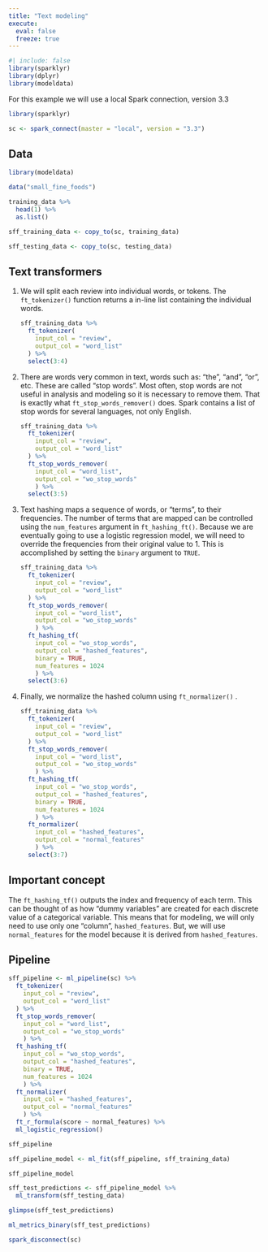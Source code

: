```yaml
---
title: "Text modeling"
execute:
  eval: false
  freeze: true
---
```


```r
#| include: false
library(sparklyr)
library(dplyr)
library(modeldata)
```

For this example we will use a local Spark connection, version 3.3

```r
library(sparklyr)

sc <- spark_connect(master = "local", version = "3.3")
```

## Data

```r
library(modeldata)

data("small_fine_foods")

training_data %>% 
  head(1) %>% 
  as.list()
```

```r
sff_training_data <- copy_to(sc, training_data)

sff_testing_data <- copy_to(sc, testing_data)
```

## Text transformers

1.  We will split each review into individual words, or tokens. The `ft_tokenizer()` function returns a in-line list containing the individual words.

    ```r
    sff_training_data %>% 
      ft_tokenizer(
        input_col = "review",
        output_col = "word_list"
      ) %>% 
      select(3:4)
    ```

2.  There are words very common in text, words such as: "the", "and", "or", etc. These are called "stop words". Most often, stop words are not useful in analysis and modeling so it is necessary to remove them. That is exactly what `ft_stop_words_remover()` does. Spark contains a list of stop words for several languages, not only English.

    ```r
    sff_training_data %>% 
      ft_tokenizer(
        input_col = "review",
        output_col = "word_list"
      ) %>% 
      ft_stop_words_remover(
        input_col = "word_list", 
        output_col = "wo_stop_words"
        ) %>% 
      select(3:5) 
    ```

3.  Text hashing maps a sequence of words, or "terms", to their frequencies. The number of terms that are mapped can be controlled using the `num_features` argument in `ft_hashing_ft()`. Because we are eventually going to use a logistic regression model, we will need to override the frequencies from their original value to 1. This is accomplished by setting the `binary` argument to `TRUE`.

    ```r
    sff_training_data %>%
      ft_tokenizer(
        input_col = "review",
        output_col = "word_list"
      ) %>% 
      ft_stop_words_remover(
        input_col = "word_list", 
        output_col = "wo_stop_words"
        ) %>% 
      ft_hashing_tf(
        input_col = "wo_stop_words", 
        output_col = "hashed_features", 
        binary = TRUE, 
        num_features = 1024
        ) %>%
      select(3:6) 

    ```

4.  Finally, we normalize the hashed column using `ft_normalizer()` .

    ```r
    sff_training_data %>% 
      ft_tokenizer(
        input_col = "review",
        output_col = "word_list"
      ) %>% 
      ft_stop_words_remover(
        input_col = "word_list", 
        output_col = "wo_stop_words"
        ) %>% 
      ft_hashing_tf(
        input_col = "wo_stop_words", 
        output_col = "hashed_features", 
        binary = TRUE, 
        num_features = 1024
        ) %>%
      ft_normalizer(
        input_col = "hashed_features", 
        output_col = "normal_features"
        ) %>% 
      select(3:7) 
    ```

:::{.callout-tip}
## Important concept

The `ft_hashing_tf()` outputs the index and frequency of each term. This can be thought of as how "dummy variables" are created for each discrete value of a
categorical variable.  This means that for modeling, we will only need to use
only one "column", `hashed_features`. But, we will use `normal_features` for the
model because it is derived from `hashed_features`.

:::

## Pipeline

```r
sff_pipeline <- ml_pipeline(sc) %>% 
  ft_tokenizer(
    input_col = "review",
    output_col = "word_list"
  ) %>% 
  ft_stop_words_remover(
    input_col = "word_list", 
    output_col = "wo_stop_words"
    ) %>% 
  ft_hashing_tf(
    input_col = "wo_stop_words", 
    output_col = "hashed_features", 
    binary = TRUE, 
    num_features = 1024
    ) %>%
  ft_normalizer(
    input_col = "hashed_features", 
    output_col = "normal_features"
    ) %>% 
  ft_r_formula(score ~ normal_features) %>% 
  ml_logistic_regression()  

sff_pipeline
```

```r
sff_pipeline_model <- ml_fit(sff_pipeline, sff_training_data)

sff_pipeline_model
```

```r
sff_test_predictions <- sff_pipeline_model %>% 
  ml_transform(sff_testing_data) 

glimpse(sff_test_predictions)
```

```r
ml_metrics_binary(sff_test_predictions)
```

```r
spark_disconnect(sc)
```
